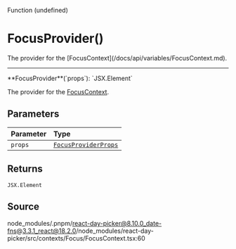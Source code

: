 <SectionTitle>Function (undefined)</SectionTitle>

# FocusProvider()

<Description>
  The provider for the [FocusContext](/docs/api/variables/FocusContext.md).
</Description>

---

<a id="undefined" name="undefined"></a>

<SignatureMemberIdentifier>
  **FocusProvider**(`props`): `JSX.Element`
</SignatureMemberIdentifier>

The provider for the [FocusContext](/docs/api/variables/FocusContext.md).

## Parameters

| Parameter | Type                                                                 |
| :-------- | :------------------------------------------------------------------- |
| `props`   | [`FocusProviderProps`](/docs/api/type-aliases/FocusProviderProps.md) |

## Returns

`JSX.Element`

## Source

node_modules/.pnpm/react-day-picker@8.10.0_date-fns@3.3.1_react@18.2.0/node_modules/react-day-picker/src/contexts/Focus/FocusContext.tsx:60
